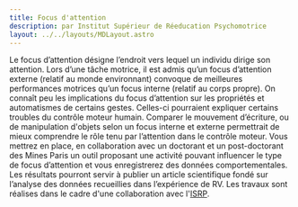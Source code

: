 ```yaml
---
title: Focus d'attention
description: par Institut Supérieur de Réeducation Psychomotrice
layout: ../../layouts/MDLayout.astro
---
```


Le focus d’attention désigne l’endroit vers lequel un individu dirige son attention. Lors d’une tâche motrice, il est admis qu’un focus d’attention externe (relatif au monde environnant) convoque de meilleures performances motrices qu’un focus interne (relatif au corps propre). On connaît peu les implications du focus d’attention sur les propriétés et automatismes de certains gestes. Celles-ci pourraient expliquer certains troubles du contrôle moteur humain. Comparer le mouvement d’écriture, ou de manipulation d'objets selon un focus interne et externe permettrait de mieux comprendre le rôle tenu par l’attention dans le contrôle moteur. Vous mettrez en place, en collaboration avec un doctorant et un post-doctorant des Mines Paris un outil proposant une activité pouvant influencer le type de focus d’attention et vous enregistrerez des données comportementales. Les résultats pourront servir à publier un article scientifique fondé sur l’analyse des données recueillies dans l’expérience de RV. Les travaux sont réalises dans le cadre d'une collaboration avec l'[ISRP][ISRP].

[ISRP]: https://www.isrp.fr